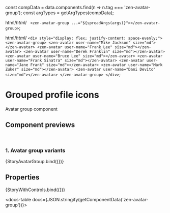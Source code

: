 const compData = data.components.find(n => n.tag === 'zen-avatar-group');
const argTypes = getArgTypes(compData);

<Meta title="Icons/Avatar Group" component="zen-avatar-group" argTypes={argTypes} />

  html/*html*/ ` <zen-avatar-group ...="${spreadArgs(args)}"></zen-avatar-group>`;

  html/*html*/ `
    <div style="display: flex; justify-content: space-evenly;">
      <zen-avatar-group>
        <zen-avatar user-name="Mike Jackson" size="md"></zen-avatar>
        <zen-avatar user-name="Frank Lee" size="md"></zen-avatar>
        <zen-avatar user-name="Derek Franklin" size="md"></zen-avatar>
        <zen-avatar user-name="Bruce Lee" size="md"></zen-avatar>
        <zen-avatar user-name="Frank Sinatra" size="md"></zen-avatar>
        <zen-avatar user-name="Jane Frank" size="md"></zen-avatar>
        <zen-avatar user-name="Mark Zuker" size="md"></zen-avatar>
        <zen-avatar user-name="Dani Devito" size="md"></zen-avatar>
      </zen-avatar-group>
    </div>
  `;

# Grouped profile icons

Avatar group component

## Component previews

<br />

### 1. Avatar group variants

<Canvas>
  <Story name="StoryAvatarGroup">{StoryAvatarGroup.bind({})}</Story>
</Canvas>

## Properties

<Canvas>
  <Story
    name="default"
    args={{
      ...getDefaultArgs(argTypes),
    }}
  >
    {StoryWithControls.bind({})}
  </Story>
</Canvas>

<ArgsTable story="default" />

<docs-table docs={JSON.stringify(getComponentData('zen-avatar-group'))}></docs-table>
